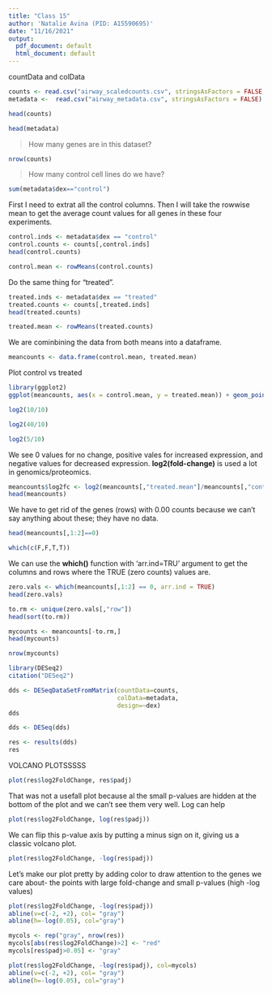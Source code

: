 ```yaml
---
title: "Class 15"
author: 'Natalie Avina (PID: A15590695)'
date: "11/16/2021"
output:
  pdf_document: default
  html_document: default
---
```



countData and colData
```r
counts <- read.csv("airway_scaledcounts.csv", stringsAsFactors = FALSE, row.names=1)
metadata <-  read.csv("airway_metadata.csv", stringsAsFactors = FALSE)
```

```r
head(counts)
```

```r
head(metadata)
```

> How many genes are in this dataset?

```r
nrow(counts)
```

>How many control cell lines do we have?

```r
sum(metadata$dex=="control")
```

First I need to extrat all the control columns. Then I will take the rowwise mean to get the average count values for all genes in these four experiments.

```r
control.inds <- metadata$dex == "control"
control.counts <- counts[,control.inds]
head(control.counts)
```

```r
control.mean <- rowMeans(control.counts)
```


Do the same thing for "treated".
```r
treated.inds <- metadata$dex == "treated"
treated.counts <- counts[,treated.inds]
head(treated.counts)
```

```r
treated.mean <- rowMeans(treated.counts)
```

We are cominbining the data from both means into a dataframe.
```r
meancounts <- data.frame(control.mean, treated.mean)
```


Plot control vs treated
```r
library(ggplot2)
ggplot(meancounts, aes(x = control.mean, y = treated.mean)) + geom_point() + scale_x_log10() + scale_y_log10()
```
```r
log2(10/10)
```

```r
log2(40/10)
```

```r
log2(5/10)
```


We see 0 values for no change, positive vales for increased expression, and negative values for decreased expression. **log2(fold-change)** is used a lot in genomics/proteomics.

```r
meancounts$log2fc <- log2(meancounts[,"treated.mean"]/meancounts[,"control.mean"])
head(meancounts)
```

We have to get rid of the genes (rows) with 0.00 counts because we can't say anything about these; they have no data.
```r
head(meancounts[,1:2]==0)
```

```r
which(c(F,F,T,T))
```

We can use the **which()** function with 'arr.ind=TRU' argument to get the columns and rows where the TRUE (zero counts) values are.
```r
zero.vals <- which(meancounts[,1:2] == 0, arr.ind = TRUE)
head(zero.vals)
```

```r
to.rm <- unique(zero.vals[,"row"])
head(sort(to.rm))
```
```r
mycounts <- meancounts[-to.rm,]
head(mycounts)
```
```r
nrow(mycounts)
```

```r
library(DESeq2)
citation("DESeq2")
```

```r
dds <- DESeqDataSetFromMatrix(countData=counts, 
                              colData=metadata, 
                              design=~dex)
dds
```

```r
dds <- DESeq(dds)
```

```r
res <- results(dds)
res
```

VOLCANO PLOTSSSSS 
```r
plot(res$log2FoldChange, res$padj)
```

That was not a usefall plot because al the small p-values are hidden at the bottom of the plot and we can't see them very well. Log can help

```r
plot(res$log2FoldChange, log(res$padj))
```
We can flip this p-value axis by putting a minus sign on it, giving us a classic volcano plot.

```r
plot(res$log2FoldChange, -log(res$padj))
```


Let's make our plot pretty by adding color to draw attention to the genes we care about- the points with large fold-change and small p-values (high -log values)

```r
plot(res$log2FoldChange, -log(res$padj))
abline(v=c(-2, +2), col= "gray")
abline(h=-log(0.05), col="gray")
```

```r
mycols <- rep("gray", nrow(res))
mycols[abs(res$log2FoldChange)>2] <- "red"
mycols[res$padj>0.05] <- "gray"
```

```r
plot(res$log2FoldChange, -log(res$padj), col=mycols)
abline(v=c(-2, +2), col= "gray")
abline(h=-log(0.05), col="gray")
```

